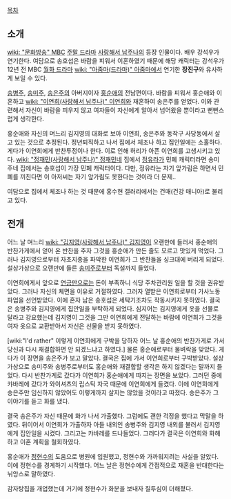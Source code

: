 [[목차]]
== 소개 ==
[[wiki: "문화방송" MBC]] [[주말 드라마]] [[사랑해서 남주나]]의 등장 인물이다. 배우 강석우가 연기한다. 여담으로 송호섭은 바람을 피워서 이혼하였기 때문에 해당 캐릭터는 강석우가 12년 전 MBC [[월화 드라마]] [[wiki: "아줌마(드라마)" 아줌마]]에서 연기한 '''장진구'''와 유사하게 보일 수 있다.

[[송병주]], [[송미주]], [[송은주]]의 아버지이자 [[홍순애]]의 전남편이다. 바람을 피워서 홍순애와 이혼하고 [[wiki: "이연희(사랑해서 남주나)" 이연희]]와 재혼하여 송은주를 얻었다. 이와 관련해서 자신이 바람을 피우지 않고 여자들이 자신에게 알아서 넘어왔을 뿐이라고 뻔뻔스럽게 생각한다.

홍순애와 자신의 며느리 김지영의 대화로 보아 이연희, 송은주와 동작구 사당동에서 살고 있는 것으로 추정된다. 정년퇴직하고 나서 집에서 체조나 하고 집안일에는 소홀하다. 게다가 이연희에게 반찬투정이나 한다. 이로 인해 허리가 아픈 이연희를 고생시키고 있다. [[wiki: "정재민(사랑해서 남주나)" 정재민]]네 집에서 [[정유라]]가 민폐 캐릭터라면 송미주네 집에서는 송호섭이 가장 민폐 캐릭터이다. 다만, 정유라는 자기 앞가림은 하면서 민폐를 끼친다면 이 아저씨는 자기 앞가림도 못한다는 것이라 더 문제..

여담으로 집에서 체조나 하는 것 때문에 홍수현 갤러리에서는 건매(건강 매니아)로 불리고 있다.

== 전개 ==
어느 날 며느리 [[wiki: "김지영(사랑해서 남주나)" 김지영]]이 오랜만에 들러서 홍순애의 반찬가게에서 얻어 온 반찬을 주자 그것을 홍순애가 만든 줄도 모르고 맛있게 먹었다. 그러나 김지영으로부터 자초지종을 파악한 이연희가 그 반찬들을 싱크대에 버리게 되었다. 설상가상으로 오랜만에 들른 [[송미주]]로부터 독설까지 들었다.

이연희에게서 앞으로 [[연금]]만으로는 돈이 부족하니 식당 주차관리원 일을 할 것을 권유받았다. 그러나 자신의 체면을 이유로 거절하였다. 그러자 열받은 이연희로부터 가사노동 파업을 선언받았다. 이에 혼자 남은 송호섭은 세탁기조차도 작동시키지 못하였다. 결국은 송병주와 김지영에게 집안일을 부탁하게 되었다. 심지어는 김지영에게 옷을 선물로 달라고 강요했는데 김지영이 그것을 그만 이연희에게 전달하는 바람에 이연희가 그것을 여자 옷으로 교환받아서 자신은 선물을 받지 못하였다.

[wiki:"I'd rather" 이렇게 이연희에게 구박을 당하자 어느 날 홍순애의 반찬가게로 가서 당신과 다시 재결합하면 안 되겠느냐고 하였다.] 물론 홍순애로부터 물벼락을 맞았다. 게다가 이 장면을 송은주가 보고 말았다. 결국은 집에 가서 이연희로부터 구박받았다. 설상가상으로 송미주와 송병주로부터도 홍순애와 재결합할 생각은 하지 않겠다는 말까지 들었다. 다시 반찬가게로 갔다가 이연희가 홍순애에게 따지는 장면을 보았다. 그러던 중에 캬바레에 갔다가 와이셔츠의 립스틱 자국 때문에 이연희에게 들켰다. 이에 이연희에게 송은주만 임신하지 않았어도 이렇게까지 살지는 않았을 것이라고 따졌다. 송은주가 그 이야기를 듣고 화를 냈다.

결국 송은주가 자신 때문에 화가 나서 가출했다. 그럼에도 괜한 걱정을 했다고 막말을 하였다. 뒤이어서 이연희가 가출하자 아들 내외인 송병주와 김지영 내외를 불러서 김지영에게 집안일을 시켰다. 그리고는 캬바레를 드나들었다. 그러다가 결국은 이연희와 화해하고 이혼 계획을 철회하였다.

홍순애가 [[정현수]]의 도움으로 병원에 입원했고, 정현수와 가까워지려는 사실을 알았다. 이에 정현수를 경계하기 시작했다. 어느 날은 정현수에게 간접적으로 재혼을 반대한다는 뉘앙스로 말하였다.

감자탕집을 개업했는데 거기에 정현수가 화분을 보내자 질투심이 더해졌다.

